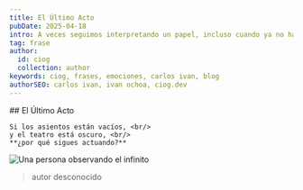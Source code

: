```yaml
---
title: El Último Acto
pubDate: 2025-04-18
intro: A veces seguimos interpretando un papel, incluso cuando ya no hay nadie mirando.
tag: frase
author:
  id: ciog
  collection: author
keywords: ciog, frases, emociones, carlos ivan, blog
authorSEO: carlos ivan, ivan ochoa, ciog.dev
---
```


<div class="frase__container">
    ## El Último Acto 

    Si los asientos están vacíos, <br/>
    y el teatro está oscuro, <br/>
    **¿por qué sigues actuando?**

  <Image src="https://res.cloudinary.com/dx7uimym1/image/upload/v1744844052/Payaso_b6vejp.jpg" width={400} height={200} alt="Una persona observando el infinito"/>
</div>


> autor desconocido
